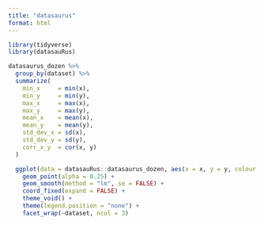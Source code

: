 ```yaml
---
title: "datasaurus"
format: html
---
```


```r
library(tidyverse)
library(datasauRus)

datasaurus_dozen %>%
  group_by(dataset) %>%
  summarize(
    min_x     = min(x),
    min_y     = min(y),
    max_x     = max(x),
    max_y     = max(y),
    mean_x    = mean(x),
    mean_y    = mean(y),
    std_dev_x = sd(x),
    std_dev_y = sd(y),
    corr_x_y  = cor(x, y)
  )
```

```r
  ggplot(data = datasauRus::datasaurus_dozen, aes(x = x, y = y, colour = dataset)) +
    geom_point(alpha = 0.25) +
    geom_smooth(method = "lm", se = FALSE) +
    coord_fixed(expand = FALSE) +
    theme_void() +
    theme(legend.position = "none") +
    facet_wrap(~dataset, ncol = 3)
```
